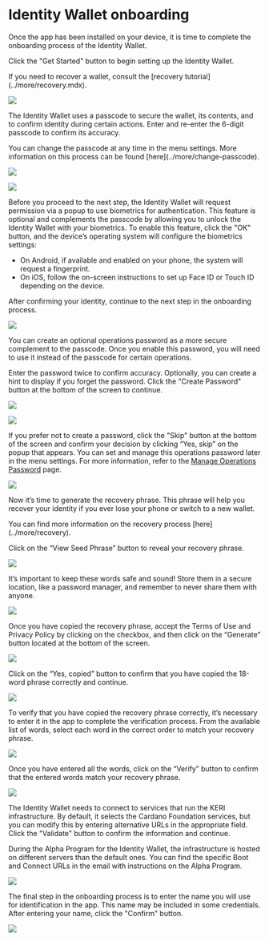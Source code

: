 
# Identity Wallet onboarding

Once the app has been installed on your device, it is time to complete the onboarding process of the Identity Wallet.

Click the "Get Started" button to begin setting up the Identity Wallet.

<Callout type="info">
  If you need to recover a wallet, consult the [recovery
  tutorial](../more/recovery.mdx).
</Callout>

![](/img/ballot/onboarding/onboarding-1.png)

The Identity Wallet uses a passcode to secure the wallet, its contents, and to confirm identity during certain actions. Enter and re-enter the 6-digit passcode to confirm its accuracy.

<Callout type="info">
  You can change the passcode at any time in the menu settings. More information
  on this process can be found [here](../more/change-passcode).
</Callout>

![](/img/ballot/onboarding/onboarding-2.png)

![](/img/ballot/onboarding/onboarding-3.png)

Before you proceed to the next step, the Identity Wallet will request permission via a popup to use biometrics for authentication. This feature is optional and complements the passcode by allowing you to unlock the Identity Wallet with your biometrics. To enable this feature, click the "OK" button, and the device’s operating system will configure the biometrics settings:

- On Android, if available and enabled on your phone, the system will request a fingerprint.
- On iOS, follow the on-screen instructions to set up Face ID or Touch ID depending on the device.

After confirming your identity, continue to the next step in the onboarding process.

![](/img/ballot/onboarding/onboarding-4.png)

You can create an optional operations password as a more secure complement to the passcode. Once you enable this password, you will need to use it instead of the passcode for certain operations.

Enter the password twice to confirm accuracy. Optionally, you can create a hint to display if you forget the password. Click the "Create Password" button at the bottom of the screen to continue.

![](/img/ballot/onboarding/onboarding-5.png)

![](/img/ballot/onboarding/onboarding-6.png)

If you prefer not to create a password, click the "Skip" button at the bottom of the screen and confirm your decision by clicking “Yes, skip” on the popup that appears. You can set and manage this operations password later in the menu settings. For more information, refer to the [Manage Operations Password](../more/manage-operations-password) page.

![](/img/ballot/onboarding/onboarding-7.png)

Now it’s time to generate the recovery phrase. This phrase will help you recover your identity if you ever lose your phone or switch to a new wallet.

<Callout type="info">
  You can find more information on the recovery process
  [here](../more/recovery).
</Callout>

Click on the “View Seed Phrase” button to reveal your recovery phrase.

![](/img/ballot/onboarding/onboarding-8.png)

<Callout type="warning">
  It’s important to keep these words safe and sound! Store them in a secure
  location, like a password manager, and remember to never share them with
  anyone.
</Callout>

![](/img/ballot/onboarding/onboarding-9.png)

Once you have copied the recovery phrase, accept the Terms of Use and Privacy Policy by clicking on the checkbox, and then click on the “Generate” button located at the bottom of the screen.

![](/img/ballot/onboarding/onboarding-10.png)

Click on the “Yes, copied” button to confirm that you have copied the 18-word phrase correctly and continue.

![](/img/ballot/onboarding/onboarding-11.png)

To verify that you have copied the recovery phrase correctly, it’s necessary to enter it in the app to complete the verification process. From the available list of words, select each word in the correct order to match your recovery phrase.

![](/img/ballot/onboarding/onboarding-12.png)

Once you have entered all the words, click on the “Verify” button to confirm that the entered words match your recovery phrase.

![](/img/ballot/onboarding/onboarding-13.png)

The Identity Wallet needs to connect to services that run the KERI infrastructure. By default, it selects the Cardano Foundation services, but you can modify this by entering alternative URLs in the appropriate field. Click the "Validate" button to confirm the information and continue.

<Callout type="warning">
  During the Alpha Program for the Identity Wallet, the infrastructure is hosted
  on different servers than the default ones. You can find the specific Boot and
  Connect URLs in the email with instructions on the Alpha Program.
</Callout>

![](/img/ballot/onboarding/onboarding-14.png)

The final step in the onboarding process is to enter the name you will use for identification in the app. This name may be included in some credentials. After entering your name, click the "Confirm" button.

![](/img/ballot/onboarding/onboarding-15.png)
